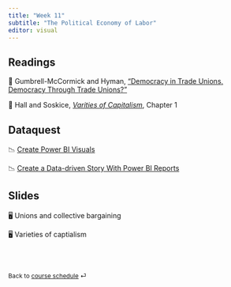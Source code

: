 ```yaml
---
title: "Week 11"
subtitle: "The Political Economy of Labor"
editor: visual
---
```


## Readings

📖 Gumbrell-McCormick and Hyman, ["Democracy in Trade Unions, Democracy Through Trade Unions?"](https://journals-sagepub-com.proxygw.wrlc.org/doi/full/10.1177/0143831X18780327)

📖 Hall and Soskice, [*Varities of Capitalism*](https://academic.oup.com/book/301/chapter/134893294), Chapter 1

## Dataquest

📉 [Create Power BI Visuals](https://app.dataquest.io/c/123/m/627/create-power-bi-visuals/1/introduction-to-working-with-power-bi-visualsle-and-matrix-visualizations)

📉 [Create a Data-driven Story With Power BI Reports](https://app.dataquest.io/c/123/m/628/create-a-data-driven-story-with-power-bi-reports---i/1/design-power-bi-reports)

## Slides

🖥️ Unions and collective bargaining

🖥️ Varieties of captialism

<br><br>

::: {style="font-size: 0.875em;"}
Back to [course schedule](/ "Course schedule") ⏎
:::
